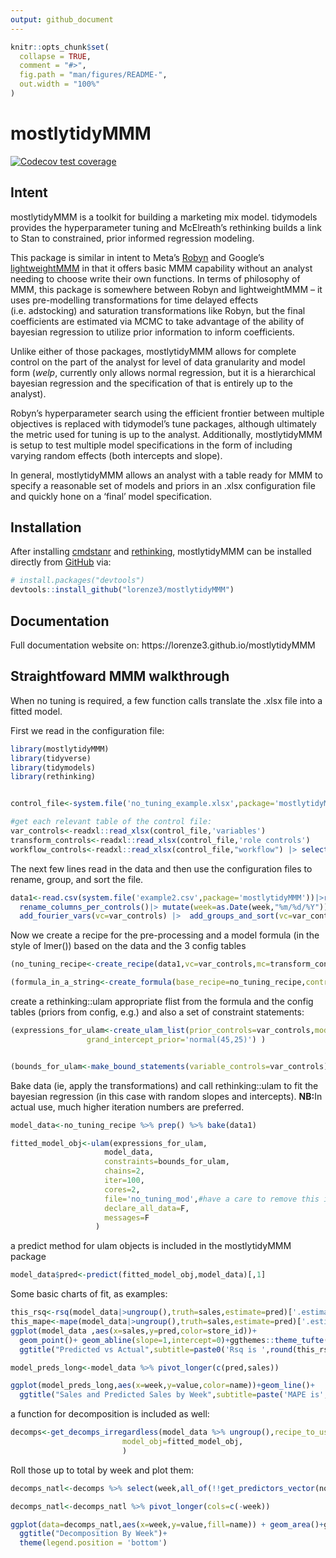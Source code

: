 ```yaml
---
output: github_document
---
```


<!-- README.md is generated from README.Rmd. Please edit that file -->

```r
knitr::opts_chunk$set(
  collapse = TRUE,
  comment = "#>",
  fig.path = "man/figures/README-",
  out.width = "100%"
)
```

# mostlytidyMMM

<!-- badges: start -->
[![Codecov test coverage](https://codecov.io/gh/lorenze3/mostlytidyMMM/branch/main/graph/badge.svg)](https://app.codecov.io/gh/lorenze3/mostlytidyMMM?branch=main)
<!-- badges: end -->

## Intent

mostlytidyMMM is a toolkit for building a marketing mix model.  tidymodels provides the hyperparameter tuning and McElreath's rethinking builds a link to Stan to constrained, prior informed regression modeling.

This package is similar in intent to Meta's [Robyn]() and Google's [lightweightMMM]() in that it offers basic MMM capability without an analyst needing to choose write their own functions.  In terms of philosophy of MMM, this package is somewhere between Robyn and lightweightMMM -- it uses pre-modelling transformations for time delayed effects (i.e. adstocking) and saturation transformations like Robyn, but the final coefficients are estimated via MCMC to take advantage of the ability of bayesian regression to utilize prior information to inform coefficients.

Unlike either of those packages, mostlytidyMMM allows for complete control on the part of the analyst for level of data granularity and model form (*welp*, currently only allows normal regression, but it is a hierarchical bayesian regression and the specification of that is entirely up to the analyst).

Robyn's hyperparameter search using the efficient frontier between multiple objectives is replaced with tidymodel's tune packages, although ultimately the metric used for tuning is up to the analyst.  Additionally, mostlytidyMMM is setup to test multiple model specifications in the form of including varying random effects (both intercepts and slope).

In general, mostlytidyMMM allows an analyst with a table ready for MMM to specify a reasonable set of models and priors in an .xlsx configuration file and quickly hone on a 'final' model specification.


## Installation
After installing [cmdstanr](https://mc-stan.org/cmdstanr/) and [rethinking](https://github.com/rmcelreath/rethinking), mostlytidyMMM can be installed directly from [GitHub](https://github.com/) via:

``` r
# install.packages("devtools")
devtools::install_github("lorenze3/mostlytidyMMM")
```

## Documentation

Full documentation website on: https://lorenze3.github.io/mostlytidyMMM

## Straightfoward MMM walkthrough

When no tuning is required, a few function calls translate the .xlsx file into a fitted model.

First we read in the configuration file:
```r
library(mostlytidyMMM)
library(tidyverse)
library(tidymodels)
library(rethinking)


control_file<-system.file('no_tuning_example.xlsx',package='mostlytidyMMM')

#get each relevant table of the control file:
var_controls<-readxl::read_xlsx(control_file,'variables')
transform_controls<-readxl::read_xlsx(control_file,'role controls')
workflow_controls<-readxl::read_xlsx(control_file,"workflow") |> select(-desc)
```



The next few lines read in the data and then use the configuration files to rename, group, and sort the file.
```r
data1<-read.csv(system.file('example2.csv',package='mostlytidyMMM'))|>rename_columns_per_controls(variable_controls=var_controls)|>
  rename_columns_per_controls()|> mutate(week=as.Date(week,"%m/%d/%Y"))|>
  add_fourier_vars(vc=var_controls) |>  add_groups_and_sort(vc=var_controls) 
```

Now we create a recipe for the pre-processing  and a model formula (in the style of lmer()) based on the data and the 3 config tables

```r
(no_tuning_recipe<-create_recipe(data1,vc=var_controls,mc=transform_controls,wc=workflow_controls))

(formula_in_a_string<-create_formula(base_recipe=no_tuning_recipe,control=workflow_controls))
```

create a rethinking::ulam appropriate flist from the formula and the config tables (priors from config, e.g.) and also a set of constraint statements:

```r
(expressions_for_ulam<-create_ulam_list(prior_controls=var_controls,model_formula=formula_in_a_string,
                 grand_intercept_prior='normal(45,25)') )


(bounds_for_ulam<-make_bound_statements(variable_controls=var_controls))
```


Bake data (ie, apply the transformations) and call rethinking::ulam to fit the bayesian regression (in this case with random slopes and intercepts).  **NB:**In actual use, much higher iteration numbers are preferred.

```r
model_data<-no_tuning_recipe %>% prep() %>% bake(data1)

fitted_model_obj<-ulam(expressions_for_ulam, 
                     model_data,
                     constraints=bounds_for_ulam,
                     chains=2,
                     iter=100,
                     cores=2,
                     file='no_tuning_mod',#have a care to remove this if you want to resample!
                     declare_all_data=F,
                     messages=F
                   )

```

a predict method for ulam objects is included in the mostlytidyMMM package
```r
model_data$pred<-predict(fitted_model_obj,model_data)[,1]

```

Some basic charts of fit, as examples:
```r
this_rsq<-rsq(model_data|>ungroup(),truth=sales,estimate=pred)['.estimate'] %>% unlist()
this_mape<-mape(model_data|>ungroup(),truth=sales,estimate=pred)['.estimate'] %>% unlist()
ggplot(model_data ,aes(x=sales,y=pred,color=store_id))+
  geom_point()+ geom_abline(slope=1,intercept=0)+ggthemes::theme_tufte()+
  ggtitle("Predicted vs Actual",subtitle=paste0('Rsq is ',round(this_rsq,2)))
```

```r
model_preds_long<-model_data %>% pivot_longer(c(pred,sales))

ggplot(model_preds_long,aes(x=week,y=value,color=name))+geom_line()+
  ggtitle("Sales and Predicted Sales by Week",subtitle=paste('MAPE is',round(this_mape)))
```


a function for decomposition is included as well:
```r
decomps<-get_decomps_irregardless(model_data %>% ungroup(),recipe_to_use=no_tuning_recipe,
                         model_obj=fitted_model_obj,
                         )
```


Roll those up to total by week and plot them:
```r
decomps_natl<-decomps %>% select(week,all_of(!!get_predictors_vector(no_tuning_recipe))) %>% group_by(week) %>% summarise(across(where(is.numeric),sum))

decomps_natl<-decomps_natl %>% pivot_longer(cols=c(-week))

ggplot(data=decomps_natl,aes(x=week,y=value,fill=name)) + geom_area()+ggthemes::theme_tufte()+
  ggtitle("Decomposition By Week")+
  theme(legend.position = 'bottom')
```
          



